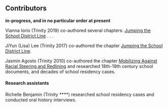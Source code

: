 ## Contributors {-}

**in-progress, and in no particular order at present**

Vianna Iorio (Trinity 2019) co-authored several chapters: [Jumping the School District Line](#jumping) . . .

JiYun (Lisa) Lee (Trinity 2017) co-authored the chapter [Jumping the School District Line](#jumping).

Jasmin Agosto (Trinity 2010) co-authored the chapter [Mobilizing Against Racial Steering and Redlining](#mobilizing) and researched 18th-19th century school documents, and decades of school residency cases.

#### Research assistants {-}

Richelle Benjamin (Trinity ****) researched school residency cases and conducted oral history interviews.
